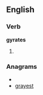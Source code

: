 
==English==

===Verb===
'''gyrates'''

# {{third-person singular of|[[gyrate]]}}

===Anagrams===
* {{alphagram|aegrsty}}
* [[grayest#English|grayest]]